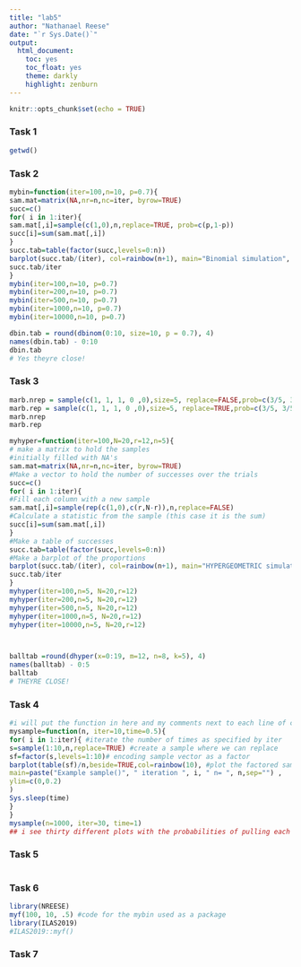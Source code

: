 ```yaml
---
title: "lab5"
author: "Nathanael Reese"
date: "`r Sys.Date()`"
output: 
  html_document:
    toc: yes
    toc_float: yes
    theme: darkly
    highlight: zenburn
---
```


```r
knitr::opts_chunk$set(echo = TRUE)
```

### Task 1

```r
getwd()
```

### Task 2

```r
mybin=function(iter=100,n=10, p=0.7){ 
sam.mat=matrix(NA,nr=n,nc=iter, byrow=TRUE)
succ=c()
for( i in 1:iter){
sam.mat[,i]=sample(c(1,0),n,replace=TRUE, prob=c(p,1-p))
succ[i]=sum(sam.mat[,i])
}
succ.tab=table(factor(succ,levels=0:n))
barplot(succ.tab/(iter), col=rainbow(n+1), main="Binomial simulation", xlab="Number of successes")
succ.tab/iter
}
mybin(iter=100,n=10, p=0.7)
mybin(iter=200,n=10, p=0.7)
mybin(iter=500,n=10, p=0.7)
mybin(iter=1000,n=10, p=0.7)
mybin(iter=10000,n=10, p=0.7)

dbin.tab = round(dbinom(0:10, size=10, p = 0.7), 4)
names(dbin.tab) - 0:10
dbin.tab
# Yes theyre close!

```

### Task 3

```r
marb.nrep = sample(c(1, 1, 1, 0 ,0),size=5, replace=FALSE,prob=c(3/5, 3/5, 3/5, 2/5, 2/5))
marb.rep = sample(c(1, 1, 1, 0 ,0),size=5, replace=TRUE,prob=c(3/5, 3/5, 3/5, 2/5, 2/5))
marb.nrep
marb.rep

myhyper=function(iter=100,N=20,r=12,n=5){
# make a matrix to hold the samples
#initially filled with NA's
sam.mat=matrix(NA,nr=n,nc=iter, byrow=TRUE)
#Make a vector to hold the number of successes over the trials
succ=c()
for( i in 1:iter){
#Fill each column with a new sample
sam.mat[,i]=sample(rep(c(1,0),c(r,N-r)),n,replace=FALSE)
#Calculate a statistic from the sample (this case it is the sum)
succ[i]=sum(sam.mat[,i])
}
#Make a table of successes
succ.tab=table(factor(succ,levels=0:n))
#Make a barplot of the proportions
barplot(succ.tab/(iter), col=rainbow(n+1), main="HYPERGEOMETRIC simulation", xlab="Number of successes")
succ.tab/iter
}
myhyper(iter=100,n=5, N=20,r=12)
myhyper(iter=200,n=5, N=20,r=12)
myhyper(iter=500,n=5, N=20,r=12)
myhyper(iter=1000,n=5, N=20,r=12)
myhyper(iter=10000,n=5, N=20,r=12)



balltab =round(dhyper(x=0:19, m=12, n=8, k=5), 4)
names(balltab) - 0:5
balltab
# THEYRE CLOSE!
```

### Task 4

```r
#i will put the function in here and my comments next to each line of code is what i think it will do
mysample=function(n, iter=10,time=0.5){
for( i in 1:iter){ #iterate the number of times as specified by iter
s=sample(1:10,n,replace=TRUE) #create a sample where we can replace
sf=factor(s,levels=1:10)# encoding sample vector as a factor
barplot(table(sf)/n,beside=TRUE,col=rainbow(10), #plot the factored samples 
main=paste("Example sample()", " iteration ", i, " n= ", n,sep="") ,
ylim=c(0,0.2)
)
Sys.sleep(time)
}
}
mysample(n=1000, iter=30, time=1)
## i see thirty different plots with the probabilities of pulling each number 1-10

```

### Task 5

```r

```

### Task 6

```r
library(NREESE)
myf(100, 10, .5) #code for the mybin used as a package
library(ILAS2019)
#ILAS2019::myf()
```

### Task 7